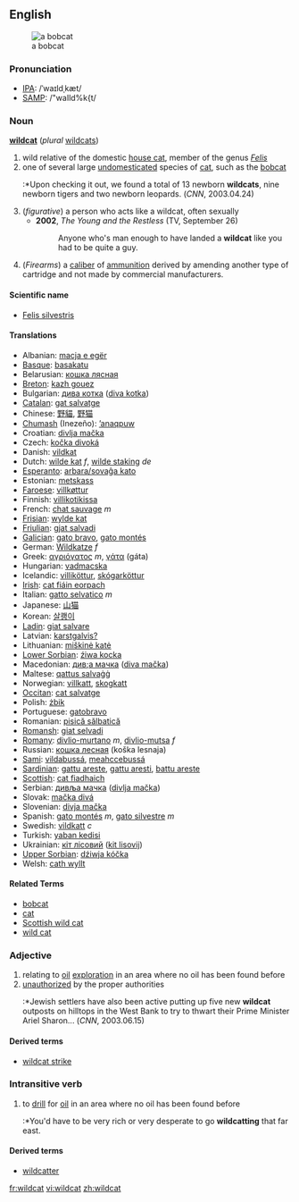 {{wikipedia}}
==English==
[[Image:Bobcatonwires.jpg|thumb|a bobcat]]
=== Pronunciation ===
*[[w:IPA|IPA]]: /ˈwaɪldˌkæt/
*[[w:SAMPA|SAMP]]: /"waIld%k{t/

=== Noun ===
'''[[wild]][[cat]]''' (''plural'' [[wildcats]])

# wild relative of the domestic [[house cat]], member of the genus ''[[Felis]]''
# one of several large [[undomesticated]] species of [[cat]], such as the [[bobcat]]
#:*Upon checking it out, we found a total of 13 newborn '''wildcats''', nine newborn tigers and two newborn leopards. (''CNN'', 2003.04.24)
# (''figurative'') a person who acts like a wildcat, often sexually
#*'''2002''', ''The Young and the Restless'' (TV, September 26)
#*:Anyone who's man enough to have landed a '''wildcat''' like you had to be quite a guy.
#(''Firearms'') a [[caliber]] of [[ammunition]] derived by amending another type of cartridge and not made by commercial manufacturers. 


====Scientific name====
*[[Felis silvestris]]

==== Translations ====
*Albanian: [[macja e egër]]
*[[Basque]]: [[basakatu]]
*Belarusian: [[кошка лясная]]
*[[Breton]]: [[kazh gouez]]
*Bulgarian: [[дива котка]] ([[diva kotka]])
*[[Catalan]]: [[gat salvatge]]
*Chinese: [[野貓]], [[野猫]]
*[[Chumash]] (Inezeño): [[ʼanaqpuw]]
*Croatian: [[divlja mačka]]
*Czech: [[kočka divoká]]
*Danish: [[vildkat]]
*Dutch: [[wilde kat]] ''f'', [[wilde staking]] ''de''
*[[Esperanto]]: [[arbara/sovaĝa kato]]
*Estonian: [[metskass]]
*[[Faroese]]: [[villkøttur]]
*Finnish: [[villikotikissa]]
*French: [[chat sauvage]] ''m''
*[[Frisian]]: [[wylde kat]]
*[[Friulian]]: [[gjat salvadi]]
*[[Galician]]: [[gato bravo]], [[gato montés]]
*German: [[Wildkatze]] ''f''
*Greek: [[αγριόγατος]] ''m'', [[γάτα]] (gáta)
*Hungarian: [[vadmacska]]
*Icelandic: [[villiköttur]], [[skógarköttur]]
*[[Irish]]: [[cat fiáin eorpach]]
*Italian: [[gatto selvatico]] ''m''
*Japanese: [[山猫]]
*Korean: [[살쾡이]]
*[[Ladin]]: [[giat salvare]]
*Latvian: [[karstgalvis?]]
*Lithuanian: [[miškinė katė]]
*[[Lower Sorbian]]: [[źiwa kocka]]
*Macedonian: [[див;а мачка]] ([[diva mačka]])
*Maltese: [[qattus salvaġġ]]
*Norwegian: [[villkatt]], [[skogkatt]]
*[[Occitan]]: [[cat salvatge]]
*Polish: [[żbik]]
*Portuguese: [[gatobravo]]
*Romanian: [[pisică sălbatică]]
*[[Romansh]]: [[giat selvadi]]
*[[Romany]]: [[divlio-murtano]] ''m'', [[divlio-mutsa]] ''f''
*Russian: [[кошка лесная]] (koška lesnaja)
*[[Sami]]: [[vildabussá]], [[meahccebussá]]
*[[Sardinian]]: [[gattu areste]], [[gattu aresti]], [[battu areste]]
*[[Scottish]]: [[cat fiadhaich]]
*Serbian: [[дивља мачка]] ([[divlja mačka]])
*Slovak: [[mačka divá]]
*Slovenian: [[divja mačka]]
*Spanish: [[gato montés]] ''m'', [[gato silvestre]] ''m''
*Swedish: [[vildkatt]] ''c''
*Turkish: [[yaban kedisi]]
*Ukrainian: [[кіт лісовий]] ([[kit lisovij]])
*[[Upper Sorbian]]: [[dźiwja kóčka]]
*Welsh: [[cath wyllt]]

====Related Terms====
*[[bobcat]]
*[[cat]]
*[[Scottish wild cat]]
*[[wild cat]]

===Adjective===
# relating to [[oil]] [[exploration]] in an area where no oil has been found before
# [[unauthorized]] by the proper authorities
#:*Jewish settlers have also been active putting up five new '''wildcat''' outposts on hilltops in the West Bank to try to thwart their Prime Minister Ariel Sharon... (''CNN'', 2003.06.15)

====Derived terms====
*[[wildcat strike]]

===Intransitive verb===
{{en-verb|wildcat|t|ing}}

# to [[drill]] for [[oil]] in an area where no oil has been found before
#:*You'd have to be very rich or very desperate to go '''wildcatting''' that far east.

====Derived terms====
*[[wildcatter]]

[[fr:wildcat]]
[[vi:wildcat]]
[[zh:wildcat]]
